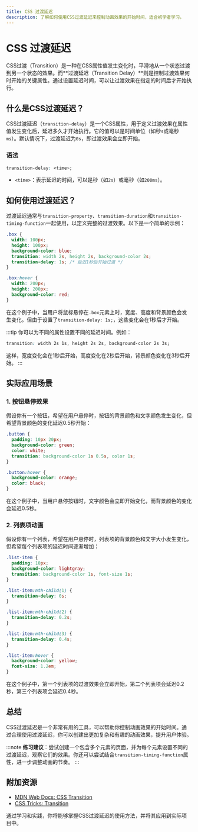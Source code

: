 ```yaml
---
title: CSS 过渡延迟
description: 了解如何使用CSS过渡延迟来控制动画效果的开始时间，适合初学者学习。
---
```


# CSS 过渡延迟

CSS过渡（Transition）是一种在CSS属性值发生变化时，平滑地从一个状态过渡到另一个状态的效果。而**过渡延迟（Transition Delay）**则是控制过渡效果何时开始的关键属性。通过设置延迟时间，可以让过渡效果在指定的时间后才开始执行。

## 什么是CSS过渡延迟？

CSS过渡延迟（`transition-delay`）是一个CSS属性，用于定义过渡效果在属性值发生变化后，延迟多久才开始执行。它的值可以是时间单位（如秒`s`或毫秒`ms`）。默认情况下，过渡延迟为`0s`，即过渡效果会立即开始。

### 语法

```css
transition-delay: <time>;
```

- `<time>`：表示延迟的时间，可以是秒（如`2s`）或毫秒（如`200ms`）。

## 如何使用过渡延迟？

过渡延迟通常与`transition-property`、`transition-duration`和`transition-timing-function`一起使用，以定义完整的过渡效果。以下是一个简单的示例：

```css
.box {
  width: 100px;
  height: 100px;
  background-color: blue;
  transition: width 2s, height 2s, background-color 2s;
  transition-delay: 1s; /* 延迟1秒后开始过渡 */
}

.box:hover {
  width: 200px;
  height: 200px;
  background-color: red;
}
```

在这个例子中，当用户将鼠标悬停在`.box`元素上时，宽度、高度和背景颜色会发生变化。但由于设置了`transition-delay: 1s;`，这些变化会在1秒后才开始。

:::tip
你可以为不同的属性设置不同的延迟时间。例如：
```css
transition: width 2s 1s, height 2s 2s, background-color 2s 3s;
```
这样，宽度变化会在1秒后开始，高度变化在2秒后开始，背景颜色变化在3秒后开始。
:::

## 实际应用场景

### 1. 按钮悬停效果

假设你有一个按钮，希望在用户悬停时，按钮的背景颜色和文字颜色发生变化，但希望背景颜色的变化延迟0.5秒开始：

```css
.button {
  padding: 10px 20px;
  background-color: green;
  color: white;
  transition: background-color 1s 0.5s, color 1s;
}

.button:hover {
  background-color: orange;
  color: black;
}
```

在这个例子中，当用户悬停按钮时，文字颜色会立即开始变化，而背景颜色的变化会延迟0.5秒。

### 2. 列表项动画

假设你有一个列表，希望在用户悬停时，列表项的背景颜色和文字大小发生变化，但希望每个列表项的延迟时间逐渐增加：

```css
.list-item {
  padding: 10px;
  background-color: lightgray;
  transition: background-color 1s, font-size 1s;
}

.list-item:nth-child(1) {
  transition-delay: 0s;
}

.list-item:nth-child(2) {
  transition-delay: 0.2s;
}

.list-item:nth-child(3) {
  transition-delay: 0.4s;
}

.list-item:hover {
  background-color: yellow;
  font-size: 1.2em;
}
```

在这个例子中，第一个列表项的过渡效果会立即开始，第二个列表项会延迟0.2秒，第三个列表项会延迟0.4秒。

## 总结

CSS过渡延迟是一个非常有用的工具，可以帮助你控制动画效果的开始时间。通过合理使用过渡延迟，你可以创建出更加复杂和有趣的动画效果，提升用户体验。

:::note
**练习建议**：尝试创建一个包含多个元素的页面，并为每个元素设置不同的过渡延迟，观察它们的效果。你还可以尝试结合`transition-timing-function`属性，进一步调整动画的节奏。
:::

## 附加资源

- [MDN Web Docs: CSS Transition](https://developer.mozilla.org/en-US/docs/Web/CSS/CSS_Transitions/Using_CSS_transitions)
- [CSS Tricks: Transition](https://css-tricks.com/almanac/properties/t/transition/)

通过学习和实践，你将能够掌握CSS过渡延迟的使用方法，并将其应用到实际项目中。